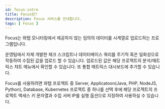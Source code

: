 ```yaml
---
id: focus-intro
title: Focus란?
description: Focus 서비스를 안내합니다.
tags: [ Focus ]
---
```

<!--
displayed_sidebar: focusSidebar
hide_table_of_contents: false
-->
Focus는 와탭 모니터링에서 제공하지 않는 임의의 데이터를 시계열로 업로드하는 프로그램입니다. 

운영팀에서 자체 개발한 체크 스크립트나 데이터베이스 쿼리를 주기적 혹은 일회성으로 작동하여 수집된 값을 업로드 할 수 있습니다. 업로드된 값은 해당 프로젝트의 분석/매트릭스 챠트 메뉴에서 확인할 수 있습니다. 또 통합 매트릭스 대시보드에 추가할 수 있습니다.

Focus를 사용하려면 와탭 프로젝트 중 Server, Applicatoon(Java, PHP, NodeJS, Python), Database, Kubernetes 프로젝트 중 하나를 선택 후에 해당 프로젝트의 프로젝트 액세스 키 문자열과 수집 서버 IP를 실행 옵션으로 지정하여 사용하실 수 있습니다.
